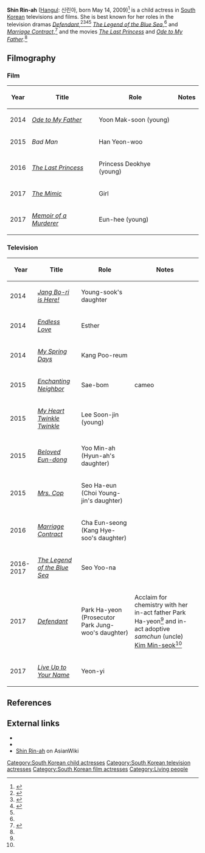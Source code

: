 {{Korean name|[[Shin (Korean surname)|Shin]]}}

'''Shin Rin-ah''' ([[Hangul]]: 신린아, born May 14, 2009)<ref name=hancinema-defendant>{{Cite web|url = http://www.hancinema.net/the-little-actress-from-defendant-shin-rin-ah-104513.html|title = The Little Actress from "Defendant": Shin Rin-ah|publisher = Han Cinema|date = March 29, 2017|accessdate = October 22, 2017}}</ref> is a child actress in [[South Korea]]n televisions and films. She is best known for her roles in the television dramas ''[[Defendant (TV series)|Defendant]]'',<ref name=kstarlive-defendant>{{cite web|url = http://www.kstarlive.com/581338|title = Jisung and Child Actress Shin Rinah Shows off Adorable Bonds in Behind Cuts of Drama (Defendant)|accessdate = October 22, 2017|date = February 28, 2017|publisher = KStarLive.com}}</ref><ref name=dramabeans-defendant>{{cite web|url = http://www.dramabeans.com/2017/01/ji-sung-is-the-best-dad-ever-in-new-defendant-stills/|title = Ji Sung is the best dad ever in new Defendant stills|publisher = [[Dramabeans]]|date = January 4, 2017|accessdate = October 22, 2017}}</ref><ref name=defendant-samchun>{{cite web|url = https://www.soompi.com/2017/03/27/kim-min-suk-explains-much-defendant-co-star-shin-rin-ah-means/|title = Kim Min Suk Explains How Much “Defendant” Co-Star Shin Rin Ah Means To Him|last = Yu|first = Jiwon|date = March 27, 2017|accessdate = October 22, 2017|publisher = [[Soompi]]}}</ref><ref name=hancinema-defendant/> ''[[The Legend of the Blue Sea]]'',<ref name=hancinema-defendant/> and ''[[Marriage Contract]]'',<ref>{{cite web|url = https://www.soompi.com/2016/04/03/6-reasons-marriage-contract-will-have-you-hooked/|title = 6 Reasons “Marriage Contract” Will Have You Hooked|author = LavelyShai|date = April 3, 2016|accessdate = October 22, 2017|publisher = [[Soompi]]}}</ref> and the movies ''[[The Last Princess (film)|The Last Princess]]'' and ''[[Ode to My Father]]''.<ref name=hancinema-defendant/>

== Filmography ==

=== Film ===

{| class="sortable wikitable" border="1"
! Year !! Title !! Role !! Notes
|-
| 2014 || ''[[Ode to My Father]]'' || Yoon Mak-soon (young) ||
|-
| 2015 || ''Bad Man'' || Han Yeon-woo ||
|-
| 2016 || ''[[The Last Princess (film)|The Last Princess]]'' || Princess Deokhye (young) ||
|-
| 2017 || ''[[The Mimic (film)|The Mimic]]'' || Girl ||
|-
| 2017 || ''[[Memoir of a Murderer]]'' || Eun-hee (young) ||
|}

=== Television ===

{| class="sortable wikitable" border="1"
! Year !! Title !! Role !! Notes
|-
| 2014 || ''[[Jang Bo-ri is Here!]]'' ||  Young-sook's daughter ||
|-
| 2014 || ''[[Endless Love (2014 TV series)|Endless Love]]'' || Esther ||
|-
| 2014 || ''[[My Spring Days]]'' || Kang Poo-reum ||
|-
| 2015 || ''[[Enchanting Neighbor]]'' || Sae-bom || cameo
|-
| 2015 || ''[[My Heart Twinkle Twinkle]]'' || Lee Soon-jin (young) ||
|-
| 2015 || ''[[Beloved Eun-dong]]'' || Yoo Min-ah (Hyun-ah's daughter) ||
|-
| 2015 || ''[[Mrs. Cop]]'' || Seo Ha-eun (Choi Young-jin's daughter) ||
|-
| 2016 || ''[[Marriage Contract]]'' || Cha Eun-seong (Kang Hye-soo's daughter) ||
|-
| 2016-2017 || ''[[The Legend of the Blue Sea]]'' || Seo Yoo-na ||
|-
| 2017 || ''[[Defendant (TV series)|Defendant]]'' || Park Ha-yeon (Prosecutor Park Jung-woo's daughter) || Acclaim for chemistry with her in-act father Park Ha-yeon<ref name=kstarlive-defendant/> and in-act adoptive ''samchun'' (uncle) [[Kim Min-seok (actor)|Kim Min-seok]]<ref name=defendant-samchun/>
|-
| 2017 || ''[[Live Up to Your Name]]'' || Yeon-yi ||
|}

== References ==

{{reflist|30em}}

== External links ==

* {{IMDb name|7950806|Shin Rin-ah}}
* {{hancinema person|Shin_Rin-ah}}
* [http://asianwiki.com/Shin_Rin-Ah Shin Rin-ah] on AsianWiki

[[Category:South Korean child actresses]]
[[Category:South Korean television actresses]]
[[Category:South Korean film actresses]]
[[Category:Living people]]
